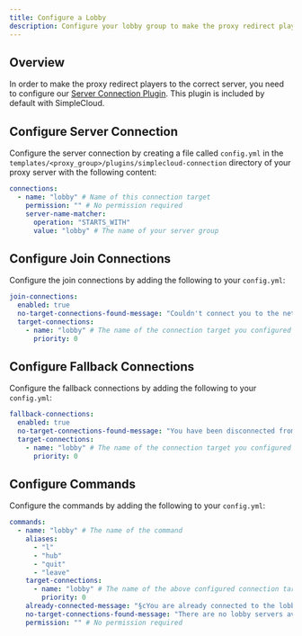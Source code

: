 ```yaml
---
title: Configure a Lobby
description: Configure your lobby group to make the proxy redirect players to the correct server.
---
```


## Overview

In order to make the proxy redirect players to the correct server, you need to configure our [Server Connection Plugin](/manual/plugins/server-connection). This plugin is included by default with SimpleCloud.

## Configure Server Connection

Configure the server connection by creating a file called `config.yml` in the `templates/<proxy_group>/plugins/simplecloud-connection` directory of your proxy server with the following content:

```yaml
connections:
  - name: "lobby" # Name of this connection target
    permission: "" # No permission required
    server-name-matcher:
      operation: "STARTS_WITH"
      value: "lobby" # The name of your server group
```

## Configure Join Connections

Configure the join connections by adding the following to your `config.yml`:

```yaml
join-connections:
  enabled: true
  no-target-connections-found-message: "Couldn't connect you to the network because no target servers are available."
  target-connections:
    - name: "lobby" # The name of the connection target you configured above
      priority: 0
```

## Configure Fallback Connections

Configure the fallback connections by adding the following to your `config.yml`:

```yaml
fallback-connections:
  enabled: true
  no-target-connections-found-message: "You have been disconnected from the network since you have been kicked and no fallback server are available."
  target-connections:
    - name: "lobby" # The name of the connection target you configured above
      priority: 0
```

## Configure Commands

Configure the commands by adding the following to your `config.yml`:

```yaml
commands:
  - name: "lobby" # The name of the command
    aliases:
      - "l"
      - "hub"
      - "quit"
      - "leave"
    target-connections:
      - name: "lobby" # The name of the above configured connection target
        priority: 0
    already-connected-message: "§cYou are already connected to the lobby!"
    no-target-connections-found-message: "There are no lobby servers available at the moment."
    permission: "" # No permission required
```
